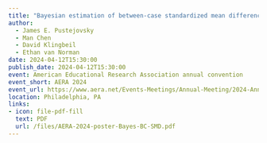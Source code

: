 ```yaml
---
title: "Bayesian estimation of between-case standardized mean differences: A simulation study"
author: 
  - James E. Pustejovsky
  - Man Chen
  - David Klingbeil
  - Ethan van Norman
date: 2024-04-12T15:30:00
publish_date: 2024-04-12T15:30:00
event: American Educational Research Association annual convention
event_short: AERA 2024
event_url: https://www.aera.net/Events-Meetings/Annual-Meeting/2024-Annual-Meeting
location: Philadelphia, PA
links:
- icon: file-pdf-fill
  text: PDF
  url: /files/AERA-2024-poster-Bayes-BC-SMD.pdf
---
```

